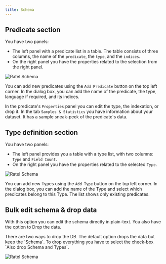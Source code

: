 ```yaml
---
title: Schema
---
```


## Predicate section

You have two panels:

- The left panel with a predicate list in a table. The table consists of three
  columns, the name of the `predicate`, the `type`, and the `indices`.
- On the right panel you have the properties related to the selection from the
  right panel.

![Ratel Schema](/images/dgraph/ratel/ratel_schema.png)

You can add new predicates using the `Add Predicate` button on the top left
corner. In the dialog box, you can add the name of the predicate, the type,
language if required, and its indices.

In the predicate's `Properties` panel you can edit the type, the indexation, or
drop it. In the tab `Samples & Statistics` you have information about your
dataset. It has a sample sneak-peek of the predicate's data.

## Type definition section

You have two panels:

- The left panel provides you a table with a type list, with two columns: `Type`
  and `Field Count`.
- On the right panel you have the properties related to the selected `Type`.

![Ratel Schema](/images/dgraph/ratel/ratel_schema_types.png)

You can add new Types using the `Add Type` button on the top left corner. In the
dialog box, you can add the name of the Type and select which predicates belong
to this Type. The list shows only existing predicates.

## Bulk edit schema & drop data

With this option you can edit the schema directly in plain-text. You also have
the option to Drop the data.

<Note>
  There are two ways to drop the DB. The default option drops the data but keep
  the `Schema`. To drop everything you have to select the check-box `Also drop
  Schema and Types`.
</Note>

![Ratel Schema](/images/dgraph/ratel/ratel_schema_bulk.png)
